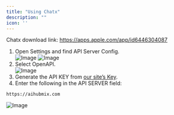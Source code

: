```yaml
---
title: "Using Chatx"
description: ""
icon: ''
---
```


Chatx download link: https://apps.apple.com/app/id6446304087

1. Open Settings and find API Server Config.  
![Image](../media/chatx1.png)
![Image](../media/chatx2.png)
2. Select OpenAPI.  
![Image](../media/chatx3.png)
3. Generate the API KEY from [our site’s Key](https://aihubmix.com/token).  
4. Enter the following in the API SERVER field:
```
https://aihubmix.com
```
![Image](../media/chatx4.png)